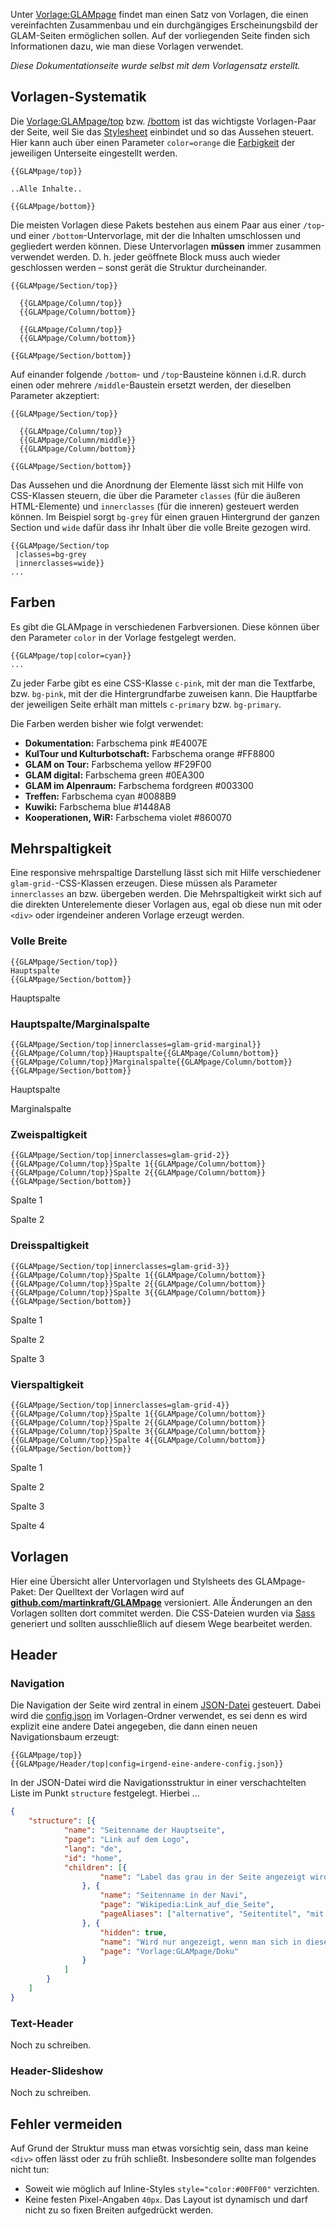 {{GLAMpage/top}}
{{GLAMpage/Header/top}}
{{GLAMpage/Header/Text|GLAMpage Dokumentation}}
{{GLAMpage/Header/bottom}}
{{GLAMpage/Section/top|innerclasses=glam-grid-marginal}}{{GLAMpage/Column/top|classes=glam-intro}}
Unter [[Vorlage:GLAMpage]] findet man einen Satz von Vorlagen, die einen vereinfachten Zusammenbau und ein durchgängiges Erscheinungsbild der GLAM-Seiten ermöglichen sollen. Auf der vorliegenden Seite finden sich Informationen dazu, wie man diese Vorlagen verwendet.

''Diese Dokumentationseite wurde selbst mit dem Vorlagensatz erstellt.''
{{GLAMpage/Column/middle}}
{{GLAMpage/TOC}}
{{GLAMpage/Column/bottom}}{{GLAMpage/Section/bottom}}
{{GLAMpage/Section/top|classes=bg-grey|innerclasses=glam-grid-marginal}}
{{GLAMpage/Column/top}}
==Vorlagen-Systematik==
{{GLAMpage/Column/middle}}{{GLAMpage/Column/middle}}
Die [[Vorlage:GLAMpage/top]] bzw. [[Vorlage:GLAMpage/bottom|/bottom]] ist das wichtigste Vorlagen-Paar der Seite, weil Sie das [[Stylesheet]] einbindet und so das Aussehen steuert. Hier kann auch über einen Parameter <code>color=orange</code> die [[#Farben|Farbigkeit]] der jeweiligen Unterseite eingestellt werden.
{{GLAMpage/Column/middle}}
<syntaxhighlight lang="moin">
{{GLAMpage/top}}

..Alle Inhalte..

{{GLAMpage/bottom}}
</syntaxhighlight>
{{GLAMpage/Column/middle}}
Die meisten Vorlagen diese Pakets bestehen aus einem Paar aus einer <code>/top</code>- und einer <code>/bottom</code>-Untervorlage, mit der die Inhalten umschlossen und gegliedert werden können. Diese Untervorlagen '''müssen''' immer zusammen verwendet werden. D.&nbsp;h. jeder geöffnete Block muss auch wieder geschlossen werden – sonst gerät die Struktur durcheinander.
{{GLAMpage/Column/middle}}
<syntaxhighlight lang="trac-wiki">
{{GLAMpage/Section/top}}

  {{GLAMpage/Column/top}}
  {{GLAMpage/Column/bottom}}

  {{GLAMpage/Column/top}}
  {{GLAMpage/Column/bottom}}

{{GLAMpage/Section/bottom}}
</syntaxhighlight>
{{GLAMpage/Column/middle}}
Auf einander folgende <code>/bottom</code>- und <code>/top</code>-Bausteine können i.d.R. durch einen oder mehrere <code>/middle</code>-Baustein ersetzt werden, der dieselben Parameter akzeptiert:
{{GLAMpage/Column/middle}}
<syntaxhighlight lang="moin">
{{GLAMpage/Section/top}}

  {{GLAMpage/Column/top}}
  {{GLAMpage/Column/middle}}
  {{GLAMpage/Column/bottom}}

{{GLAMpage/Section/bottom}}
</syntaxhighlight>
{{GLAMpage/Column/middle}}
Das Aussehen und die Anordnung der Elemente lässt sich mit Hilfe von CSS-Klassen steuern, die über die Parameter <code>classes</code> (für die äußeren HTML-Elemente) und <code>innerclasses</code> (für die inneren) gesteuert werden können. Im Beispiel sorgt <code>bg-grey</code> für einen grauen Hintergrund der ganzen Section und <code>wide</code> dafür dass ihr Inhalt über die volle Breite gezogen wird.
{{GLAMpage/Column/middle}}
<syntaxhighlight lang="text">
{{GLAMpage/Section/top
 |classes=bg-grey
 |innerclasses=wide}}
...
</syntaxhighlight>
{{GLAMpage/Column/bottom}}{{GLAMpage/Section/bottom}}
{{GLAMpage/Section/top|innerclasses=glam-grid-marginal}}{{GLAMpage/Column/top}}
==Farben==
Es gibt die GLAMpage in verschiedenen Farbversionen. Diese können über den Parameter <code>color</code> in der Vorlage {{Vorlage|GLAMpage:top}} festgelegt werden.
<syntaxhighlight lang="moin">
{{GLAMpage/top|color=cyan}}
...</syntaxhighlight>
Zu jeder Farbe gibt es eine CSS-Klasse <code>c-pink</code>, mit der man die Textfarbe, bzw. <code>bg-pink</code>, mit der die Hintergrundfarbe zuweisen kann. Die Hauptfarbe der jeweiligen Seite erhält man mittels <code>c-primary</code> bzw. <code>bg-primary</code>.

Die Farben werden bisher wie folgt verwendet:
* <span class="c-pink">'''Dokumentation:''' Farbschema pink #E4007E</span>
* <span class="c-orange">'''KulTour und Kulturbotschaft:''' Farbschema orange #FF8800</span>
* <span class="c-yellow">'''GLAM on Tour:''' Farbschema yellow #F29F00</span>
* <span class="c-green">'''GLAM digital:''' Farbschema green #0EA300</span>
* <span class="c-fordgreen">'''GLAM im Alpenraum:''' Farbschema fordgreen #003300</span>
* <span class="c-cyan">'''Treffen:''' Farbschema cyan #0088B9</span>
* <span class="c-blue">'''Kuwiki:''' Farbschema blue #1448A8</span>
* <span class="c-violet">'''Kooperationen, WiR:''' Farbschema violet #860070</span>

{{GLAMpage/Column/middle}}<div class="color-list"></div>
{{GLAMpage/Column/bottom}}{{GLAMpage/Section/bottom}}

{{GLAMpage/Section/top}}
==Mehrspaltigkeit==
Eine responsive mehrspaltige Darstellung lässt sich mit Hilfe verschiedener <code>glam-grid-</code>-CSS-Klassen erzeugen. Diese müssen als Parameter <code>innerclasses</code> an {{Vorlage|GLAMpage/Section/top}} bzw. {{Vorlage|GLAMpage/Section/middle}} übergeben werden. Die Mehrspaltigkeit wirkt sich auf die direkten Unterelemente dieser Vorlagen aus, egal ob diese nun mit {{Vorlage|GLAMpage/Column/top}} oder <code><nowiki><div></nowiki></code> oder irgendeiner anderen Vorlage erzeugt werden.
{{GLAMpage/Section/middle}}
===Volle Breite===
<syntaxhighlight lang="text">
{{GLAMpage/Section/top}}
Hauptspalte
{{GLAMpage/Section/bottom}}
</syntaxhighlight>
{{GLAMpage/Section/middle}}
<div class="bg-pink box">Hauptspalte</div>
{{GLAMpage/Section/middle}}
===Hauptspalte/Marginalspalte===
<syntaxhighlight lang="text">
{{GLAMpage/Section/top|innerclasses=glam-grid-marginal}}
{{GLAMpage/Column/top}}Hauptspalte{{GLAMpage/Column/bottom}}
{{GLAMpage/Column/top}}Marginalspalte{{GLAMpage/Column/bottom}}
{{GLAMpage/Section/bottom}}
</syntaxhighlight>
{{GLAMpage/Section/middle|innerclasses=glam-grid-marginal}}
<div class="bg-orange box">Hauptspalte</div><div class="bg-yellow box">Marginalspalte</div>

{{GLAMpage/Section/middle}}
===Zweispaltigkeit===
<syntaxhighlight lang="text">
{{GLAMpage/Section/top|innerclasses=glam-grid-2}}
{{GLAMpage/Column/top}}Spalte 1{{GLAMpage/Column/bottom}}
{{GLAMpage/Column/top}}Spalte 2{{GLAMpage/Column/bottom}}
{{GLAMpage/Section/bottom}}
</syntaxhighlight>
{{GLAMpage/Section/middle|innerclasses=glam-grid-2}}
<div class="bg-cyan box">Spalte 1</div><div class="bg-cyan box">Spalte 2</div>

{{GLAMpage/Section/middle}}
===Dreisspaltigkeit===
<syntaxhighlight lang="text">
{{GLAMpage/Section/top|innerclasses=glam-grid-3}}
{{GLAMpage/Column/top}}Spalte 1{{GLAMpage/Column/bottom}}
{{GLAMpage/Column/top}}Spalte 2{{GLAMpage/Column/bottom}}
{{GLAMpage/Column/top}}Spalte 3{{GLAMpage/Column/bottom}}
{{GLAMpage/Section/bottom}}
</syntaxhighlight>
{{GLAMpage/Section/middle|innerclasses=glam-grid-3}}
<div class="bg-blue box">Spalte 1</div><div class="bg-blue box">Spalte 2</div><div class="bg-blue box">Spalte 3</div>

{{GLAMpage/Section/middle}}
===Vierspaltigkeit===
<syntaxhighlight lang="moin">
{{GLAMpage/Section/top|innerclasses=glam-grid-4}}
{{GLAMpage/Column/top}}Spalte 1{{GLAMpage/Column/bottom}}
{{GLAMpage/Column/top}}Spalte 2{{GLAMpage/Column/bottom}}
{{GLAMpage/Column/top}}Spalte 3{{GLAMpage/Column/bottom}}
{{GLAMpage/Column/top}}Spalte 4{{GLAMpage/Column/bottom}}
{{GLAMpage/Section/bottom}}
</syntaxhighlight>
{{GLAMpage/Section/middle|innerclasses=glam-grid-4}}
<div class="bg-violet box">Spalte 1</div><div class="bg-violet box">Spalte 2</div><div class="bg-violet box">Spalte 3</div><div class="bg-violet box">Spalte 4</div>
{{GLAMpage/Section/bottom}}

{{GLAMpage/Section/top|classes=bg-grey}}
==Vorlagen==
Hier eine Übersicht aller Untervorlagen und Stylsheets des GLAMpage-Paket:
{{Spezial:Präfixindex/Template:GLAMpage}}
Der Quelltext der Vorlagen wird auf [https://github.com/martinkraft/GLAMpage '''github.com/martinkraft/GLAMpage'''] versioniert.
Alle Änderungen an den Vorlagen sollten dort commitet werden. Die CSS-Dateien wurden via [[Sass (Stylesheet-Sprache)|Sass]] generiert und sollten ausschließlich auf diesem Wege bearbeitet werden.
{{GLAMpage/Section/bottom}}
{{GLAMpage/Section/top}}
==Header==

{{GLAMpage/Section/middle}}
===Navigation===
Die Navigation der Seite wird zentral in einem [[JavaScript Object Notation|JSON-Datei]] gesteuert. Dabei wird die [[Vorlage:GLAMpage/config.json|config.json]] im Vorlagen-Ordner verwendet, es sei denn es wird explizit eine andere Datei angegeben, die dann einen neuen Navigationsbaum erzeugt:
<syntaxhighlight lang="moin">
{{GLAMpage/top}}
{{GLAMpage/Header/top|config=irgend-eine-andere-config.json}}
</syntaxhighlight>
In der JSON-Datei wird die Navigationsstruktur in einer verschachtelten Liste im Punkt <code>structure</code> festgelegt. Hierbei ...
<syntaxhighlight lang="json">
{
    "structure": [{
            "name": "Seitenname der Hauptseite",
            "page": "Link auf dem Logo",
            "lang": "de",
            "id": "home",
            "children": [{
                    "name": "Label das grau in der Seite angezeigt wird"
                }, {
                    "name": "Seitenname in der Navi",
                    "page": "Wikipedia:Link_auf_die_Seite",
                    "pageAliases": ["alternative", "Seitentitel", "mit gleichem Inhalt"]
                }, {
                    "hidden": true,
                    "name": "Wird nur angezeigt, wenn man sich in diesem Bereich befindet",
                    "page": "Vorlage:GLAMpage/Doku"
                }
            ]
        }
    ]
}
</syntaxhighlight>

{{GLAMpage/Section/middle}}
===Text-Header===
Noch zu schreiben.

{{GLAMpage/Section/middle}}
===Header-Slideshow===
Noch zu schreiben.

{{GLAMpage/Section/bottom}}
{{GLAMpage/Section/top|classes=bg-grey|innerclasses=glam-grid-marginal}}
{{GLAMpage/Column/top}}
==Fehler vermeiden==
Auf Grund der Struktur muss man etwas vorsichtig sein, dass man keine <code><nowiki><div></nowiki></code> offen lässt oder zu früh schließt.
Insbesondere sollte man folgendes nicht tun:
* Soweit wie möglich auf Inline-Styles <code>style="color:#00FF00"</code> verzichten.
* Keine festen Pixel-Angaben <code>40px</code>. Das Layout ist dynamisch und darf nicht zu so fixen Breiten aufgedrückt werden.
{{GLAMpage/Column/middle}}
{{GLAMpage/Column/bottom}}
{{GLAMpage/Section/bottom}}
{{GLAMpage/bottom}}